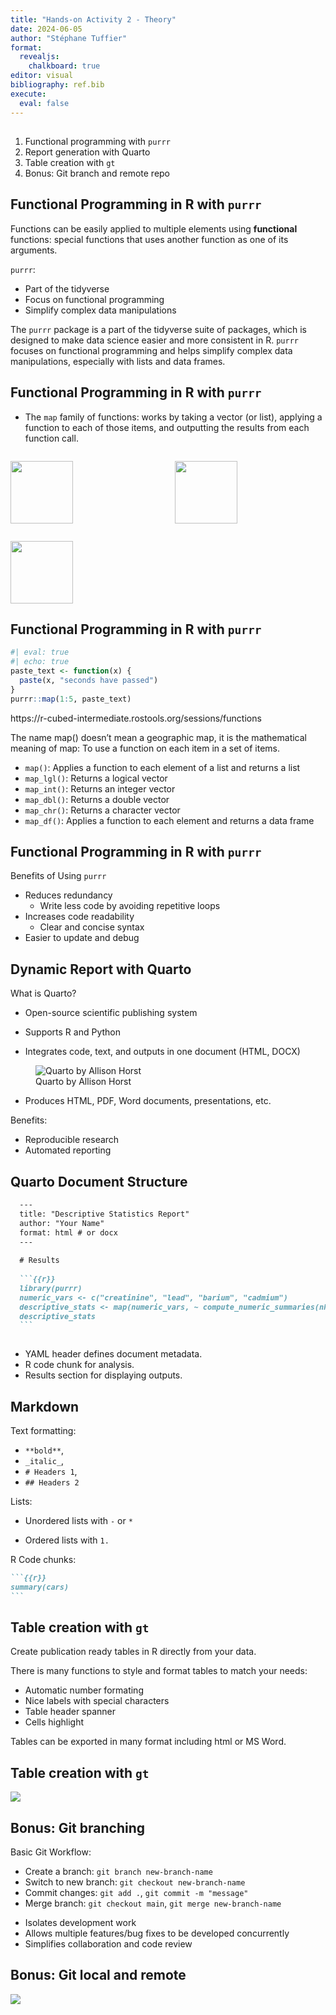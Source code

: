 ```yaml
---
title: "Hands-on Activity 2 - Theory"
date: 2024-06-05
author: "Stéphane Tuffier"
format: 
  revealjs:
    chalkboard: true
editor: visual
bibliography: ref.bib
execute: 
  eval: false
---
```


##  

1. Functional programming with `purrr`
2. Report generation with Quarto
3. Table creation with `gt`
4. Bonus: Git branch and remote repo

## Functional Programming in R with `purrr`

Functions can be easily applied to multiple elements using
**functional** functions: special functions that uses another function
as one of its arguments.

`purrr`:

-   Part of the tidyverse
-   Focus on functional programming
-   Simplify complex data manipulations

::: notes
The `purrr` package is a part of the tidyverse suite of packages, which
is designed to make data science easier and more consistent in R.
`purrr` focuses on functional programming and helps simplify complex
data manipulations, especially with lists and data frames.
:::

## Functional Programming in R with `purrr`

-   The `map` family of functions: works by taking a vector (or list),
    applying a function to each of those items, and outputting the
    results from each function call.

::: columns
::: {.column width="50%"}
![](/img/purrr_map.png){figure-align="center" height="100px"}
:::

::: {.column width="50%"}
![](/img/purrr_map2.png){figure-align="center" height="100px"}
:::
:::

![](/img/purrr_pmap.png){fig-align="center"
height="100"}

## Functional Programming in R with `purrr`

```r
#| eval: true
#| echo: true
paste_text <- function(x) { 
  paste(x, "seconds have passed")
}
purrr::map(1:5, paste_text)
```

::: notes
https://r-cubed-intermediate.rostools.org/sessions/functions

The name map() doesn’t mean a geographic map, it is the mathematical
meaning of map: To use a function on each item in a set of items.
:::

::: notes
- `map()`: Applies a function to each element of a list and returns a list
- `map_lgl()`: Returns a logical vector
- `map_int()`: Returns an integer vector
- `map_dbl()`: Returns a double vector
- `map_chr()`: Returns a character vector
- `map_df()`: Applies a function to each element and returns a data frame
:::


## Functional Programming in R with `purrr`

Benefits of Using `purrr`

-   Reduces redundancy
    -   Write less code by avoiding repetitive loops
-   Increases code readability
    -   Clear and concise syntax
-   Easier to update and debug

## Dynamic Report with Quarto {.smaller}

What is Quarto?

-   Open-source scientific publishing system

-   Supports R and Python

-   Integrates code, text, and outputs in one document (HTML, DOCX)


![Quarto by Allison Horst](/img/quarto.png){fig-align="center"}

::: notes
-   Produces HTML, PDF, Word documents, presentations, etc.


Benefits:

-   Reproducible research
-   Automated reporting

:::

##  Quarto Document Structure

````markdown
  ---
  title: "Descriptive Statistics Report"
  author: "Your Name"
  format: html # or docx 
  ---
  
  # Results
  
  ```{{r}}
  library(purrr)
  numeric_vars <- c("creatinine", "lead", "barium", "cadmium")
  descriptive_stats <- map(numeric_vars, ~ compute_numeric_summaries(nh2007[[.x]]))
  descriptive_stats
  ```
  
````

::: notes
-   YAML header defines document metadata.
-   R code chunk for analysis.
-   Results section for displaying outputs.
:::

## Markdown {.smaller}

Text formatting: 

- `**bold**`, 
- `_italic_`, 
- `# Headers 1`, 
- `## Headers 2`

Lists:

- Unordered lists with `-` or `*`

- Ordered lists with `1.`

R Code chunks: 
  
````markdown
```{{r}}
summary(cars)
```
````

## Table creation with `gt`

Create publication ready tables in R directly from your data.

There is many functions to style and format tables to match your needs:

- Automatic number formating
- Nice labels with special characters
- Table header spanner
- Cells highlight

Tables can be exported in many format including html or MS Word. 

## Table creation with `gt`

![](/img/gt_parts_of_a_table.svg)


## Bonus: Git branching

Basic Git Workflow:

-   Create a branch: `git branch new-branch-name`
-   Switch to new branch: `git checkout new-branch-name`
-   Commit changes: `git add .`, `git commit -m "message"`
-   Merge branch: `git checkout main`, `git merge new-branch-name`

::: notes
-   Isolates development work
-   Allows multiple features/bug fixes to be developed
    concurrently
-   Simplifies collaboration and code review
:::

## Bonus: Git local and remote

![](/img/git_local_remote.png)
